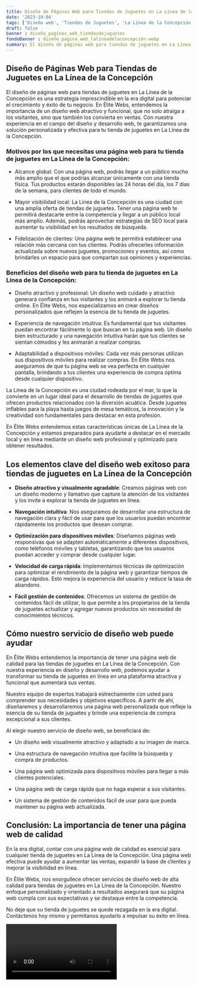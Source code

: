 ```yaml
---
title: Diseño de Páginas Web para Tiendas de Juguetes en La Línea de la Concepción
date: '2023-10-04'
tags: ['Diseño web', 'Tiendas de Juguetes', 'La Línea de la Concepción']
draft: false
banner : diseño_paginas_web_tiendasdejuguetes
fondoBanner : diseño_pagina_web_lalíneadelaconcepción.webp
summary: El diseño de páginas web para tiendas de juguetes en La Línea de la Concepción es una estrategia imprescindible en la era digital para potenciar el crecimiento y éxito de tu negocio. En Élite Webs, entendemos la importancia de un diseño web atractivo y funcional, que no solo atraiga a los visitantes, sino que también los convierta en ventas. Con nuestra experiencia en el campo del diseño y desarrollo web, te garantizamos una solución personalizada y efectiva para tu tienda de juguetes en La Línea de la Concepción.
---
```


## Diseño de Páginas Web para Tiendas de Juguetes en La Línea de la Concepción

El diseño de páginas web para tiendas de juguetes en La Línea de la Concepción es una estrategia imprescindible en la era digital para potenciar el crecimiento y éxito de tu negocio. En Élite Webs, entendemos la importancia de un diseño web atractivo y funcional, que no solo atraiga a los visitantes, sino que también los convierta en ventas. Con nuestra experiencia en el campo del diseño y desarrollo web, te garantizamos una solución personalizada y efectiva para tu tienda de juguetes en La Línea de la Concepción.

### Motivos por los que necesitas una página web para tu tienda de juguetes en La Línea de la Concepción:

- Alcance global: Con una página web, podrás llegar a un público mucho más amplio que el que podrías alcanzar únicamente con una tienda física. Tus productos estarán disponibles las 24 horas del día, los 7 días de la semana, para clientes de todo el mundo.

- Mayor visibilidad local: La Línea de la Concepción es una ciudad con una amplia oferta de tiendas de juguetes. Tener una página web te permitirá destacarte entre la competencia y llegar a un público local más amplio. Además, podrás aprovechar estrategias de SEO local para aumentar tu visibilidad en los resultados de búsqueda.

- Fidelización de clientes: Una página web te permitirá establecer una relación más cercana con tus clientes. Podrás ofrecerles información actualizada sobre nuevos juguetes, promociones y eventos, así como brindarles un espacio para que compartan sus opiniones y experiencias.

### Beneficios del diseño web para tu tienda de juguetes en La Línea de la Concepción:

- Diseño atractivo y profesional: Un diseño web cuidado y atractivo generará confianza en tus visitantes y los animará a explorar tu tienda online. En Élite Webs, nos especializamos en crear diseños personalizados que reflejen la esencia de tu tienda de juguetes.

- Experiencia de navegación intuitiva: Es fundamental que tus visitantes puedan encontrar fácilmente lo que buscan en tu página web. Un diseño bien estructurado y una navegación intuitiva harán que tus clientes se sientan cómodos y les animarán a realizar compras.

- Adaptabilidad a dispositivos móviles: Cada vez más personas utilizan sus dispositivos móviles para realizar compras. En Élite Webs nos aseguramos de que tu página web se vea perfecta en cualquier pantalla, brindando a tus clientes una experiencia de compra óptima desde cualquier dispositivo.

La Línea de la Concepción es una ciudad rodeada por el mar, lo que la convierte en un lugar ideal para el desarrollo de tiendas de juguetes que ofrecen productos relacionados con la diversión acuática. Desde juguetes inflables para la playa hasta juegos de mesa temáticos, la innovación y la creatividad son fundamentales para destacar en esta profesión.

En Élite Webs entendemos estas características únicas de La Línea de la Concepción y estamos preparados para ayudarte a destacar en el mercado local y en línea mediante un diseño web profesional y optimizado para obtener resultados.

<GifSeo />

<Cta />

## Los elementos clave del diseño web exitoso para tiendas de juguetes en La Línea de la Concepción

- **Diseño atractivo y visualmente agradable**: Creamos páginas web con un diseño moderno y llamativo que capture la atención de los visitantes y los invite a explorar la tienda de juguetes en línea.

- **Navegación intuitiva**: Nos aseguramos de desarrollar una estructura de navegación clara y fácil de usar para que los usuarios puedan encontrar rápidamente los productos que desean comprar.

- **Optimización para dispositivos móviles**: Diseñamos páginas web responsivas que se adapten automáticamente a diferentes dispositivos, como teléfonos móviles y tabletas, garantizando que los usuarios puedan acceder y comprar desde cualquier lugar.

- **Velocidad de carga rápida**: Implementamos técnicas de optimización para optimizar el rendimiento de la página web y garantizar tiempos de carga rápidos. Esto mejora la experiencia del usuario y reduce la tasa de abandono.

- **Fácil gestión de contenidos**: Ofrecemos un sistema de gestión de contenidos fácil de utilizar, lo que permite a los propietarios de la tienda de juguetes actualizar y agregar nuevos productos sin necesidad de conocimientos técnicos.

## Cómo nuestro servicio de diseño web puede ayudar

En Élite Webs entendemos la importancia de tener una página web de calidad para las tiendas de juguetes en La Línea de la Concepción. Con nuestra experiencia en diseño y desarrollo web, podemos ayudar a transformar su tienda de juguetes en línea en una plataforma atractiva y funcional que aumentará sus ventas.

Nuestro equipo de expertos trabajará estrechamente con usted para comprender sus necesidades y objetivos específicos. A partir de ahí, diseñaremos y desarrollaremos una página web personalizada que refleje la esencia de su tienda de juguetes y brinde una experiencia de compra excepcional a sus clientes.

Al elegir nuestro servicio de diseño web, se beneficiará de:

- Un diseño web visualmente atractivo y adaptado a su imagen de marca.

- Una estructura de navegación intuitiva que facilite la búsqueda y compra de productos.

- Una página web optimizada para dispositivos móviles para llegar a más clientes potenciales.

- Una página web de carga rápida que no haga esperar a sus visitantes.

- Un sistema de gestión de contenidos fácil de usar para que pueda mantener su página web actualizada.

## Conclusión: La importancia de tener una página web de calidad

En la era digital, contar con una página web de calidad es esencial para cualquier tienda de juguetes en La Línea de la Concepción. Una página web efectiva puede ayudar a aumentar las ventas, expandir la base de clientes y mejorar la visibilidad en línea.

En Élite Webs, nos enorgullece ofrecer servicios de diseño web de alta calidad para tiendas de juguetes en La Línea de la Concepción. Nuestro enfoque personalizado y orientado a resultados asegurará que su página web cumpla con sus expectativas y se destaque entre la competencia.

No deje que su tienda de juguetes se quede rezagada en la era digital. Contáctenos hoy mismo y permítanos ayudarlo a impulsar su éxito en línea.

<Video />

<CtaBot job='Tiendas de Juguetes' city='La Línea de la Concepción'/>

<Gmaps query='La Línea de la Concepción+españa+maps' />